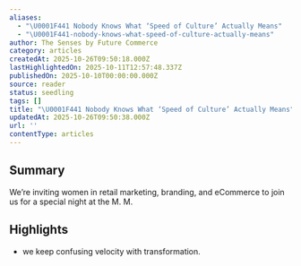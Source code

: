 ```yaml
---
aliases:
  - "\U0001F441️ Nobody Knows What ‘Speed of Culture’ Actually Means"
  - "\U0001F441️-nobody-knows-what-speed-of-culture-actually-means"
author: The Senses by Future Commerce
category: articles
createdAt: 2025-10-26T09:50:18.000Z
lastHighlightedOn: 2025-10-11T12:57:48.337Z
publishedOn: 2025-10-10T00:00:00.000Z
source: reader
status: seedling
tags: []
title: "\U0001F441️ Nobody Knows What ‘Speed of Culture’ Actually Means"
updatedAt: 2025-10-26T09:50:38.000Z
url: ''
contentType: articles
---
```

## Summary

We’re inviting women in retail marketing, branding, and eCommerce to join us for a special night at the M. M.

## Highlights

- we keep confusing velocity with transformation.

